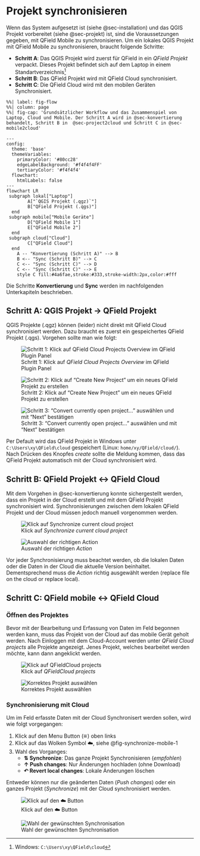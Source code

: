 
# Projekt synchronisieren

Wenn das System aufgesetzt ist (siehe @sec-installation) und das QGIS Projekt vorbereitet (siehe @sec-projekt) ist, sind die Voraussetzungen gegeben, mit QField Mobile zu synchronisieren. Um ein lokales QGIS Projekt mit QField Mobile zu synchronisieren, braucht folgende Schritte:

- **Schritt A**: Das QGIS Projekt wird zuerst für QField in ein _QField Projekt_ verpackt. Dieses Projekt befindet sich auf dem Laptop in einem Standartverzeichnis[^clouddir]
- **Schritt B**: Das QField Projekt wird mit QField Cloud synchronisiert.
- **Schritt C**: Die QField Cloud wird mit den mobilen Geräten Synchronisiert.

[^clouddir]:  Windows: `C:\Users\xy\QField\cloud`

```mermaid
%%| label: fig-flow
%%| column: page
%%| fig-cap: 'Grundsätzlicher Workflow und das Zusammenspiel von Laptop, Cloud und Mobile. Der Schritt A wird in @sec-konvertierung behandelt, Schritt B in  @sec-project2cloud und Schritt C in @sec-mobile2cloud'

---
config:
  theme: 'base'
  themeVariables:
    primaryColor: '#80cc28'
    edgeLabelBackground: '#f4f4f4FF'
    tertiaryColor: '#f4f4f4'
  flowchart:
    htmlLabels: false
---
flowchart LR
 subgraph lokal["Laptop"]
        A["`QGIS Projekt (.qgz)`"]
        B["QField Projekt (.qgs)"]
  end
 subgraph mobile["Mobile Geräte"]
        D["QField Mobile 1"]
        E["QField Mobile 2"]
  end
 subgraph cloud["Cloud"]
        C["QField Cloud"]
  end
    A -- "Konvertierung (Schritt A)" --> B
    B <-- "Sync (Schritt B)" --> C
    C <-- "Sync (Schritt C)" --> D
    C <-- "Sync (Schritt C)" --> E
    style C fill:#4a6fae,stroke:#333,stroke-width:2px,color:#fff

```


Die Schritte **Konvertierung** und **Sync** werden im nachfolgenden Unterkapiteln beschrieben.



## Schritt A: QGIS Projekt → QField Projekt {#sec-konvertierung}

QGIS Projekte (.qgz) können (leider) nicht direkt mit QField Cloud synchronisiert werden. Dazu braucht es zuerst ein gespeichertes QField Projekt (.qgs). Vorgehen sollte man wie folgt:


:::{#konvertierung layout-nrow=1  layout-valign="bottom"}
![Schritt 1: Klick auf _QField Cloud Projects Overview_ im QField Plugin Panel](images/create_local_qfieldcloud_project1.png)

![Schritt 2: Klick auf "Create New Project" um ein neues QField Projekt zu erstellen](images/create_local_qfieldcloud_project2.png)

![Schritt 3: "Convert currently open project..." auswählen und mit "Next" bestätigen](images/create_local_qfieldcloud_project3.png)
:::

Per Default wird das QField Projekt in Windows unter `C:\Users\xy\QField\cloud` gespeichert (Linux: `home/xy/QField/cloud/`). Nach Drücken des Knopfes *create* sollte die Meldung kommen, dass das QField Projekt automatisch mit der Cloud synchronisiert wird.


## Schritt B: QField Projekt ↔ QField Cloud {#sec-project2cloud}

Mit dem Vorgehen in @sec-konvertierung konnte sichergestellt werden, dass ein Projekt in der Cloud erstellt und mit dem QField Projekt synchronisiert wird. Synchronisierungen zwischen dem lokalen QField Projekt und der Cloud müssen jedoch manuell vorgenommen werden.

::: {layout-nrow=2}
![Klick auf _Synchronize current cloud project_](images/synchronize_cloud1.png)

![Auswahl der richtigen _Action_](images/synchronize_cloud2.png)
:::

Vor jeder Synchronisierung muss beachtet werden, ob die lokalen Daten oder die Daten in der Cloud die aktuelle Version beinhaltet. Dementsprechend muss die *Action* richtig ausgewählt werden (replace file on the cloud or replace local).


## Schritt C: QField mobile ↔ QField Cloud {#sec-mobile2cloud}


### Öffnen des Projektes

Bevor mit der Bearbeitung und Erfassung von Daten im Feld begonnen werden kann, muss das Projekt von der Cloud auf das mobile Gerät geholt werden.
Nach Einloggen mit dem Cloud-Account werden unter *QField Cloud projects* alle Projekte angezeigt. Jenes Projekt, welches bearbeitet werden möchte, kann dann angeklickt werden.

::: {layout-nrow=1}
![Klick auf _QFieldCloud projects_](images/open_project_mobile1.PNG){.smartphone}

![Korrektes Projekt auswählen](images/open_project_mobile2.PNG){.smartphone}
:::


### Synchronisierung mit Cloud

Um im Feld erfasste Daten mit der Cloud Synchronisert werden sollen, wird wie folgt vorgegangen:

1. Klick auf den Menu Button (𑁔) oben links
2. Klick auf das Wolken Symbol ☁️, siehe @fig-synchronize-mobile-1
3. Wahl des Vorganges:
   - **⇅ Synchronize**: Das ganze Projekt Synchronisieren (_empfohlen_)
   - **↑ Push changes**: Nur Änderungen hochladen (ohne Download)
   - **↶ Revert local changes**: Lokale Änderungen löschen

Entweder können nur die geänderten Daten (*Push changes*) oder ein ganzes Projekt (*Synchronize*) mit der Cloud synchronisiert werden.

::: {layout-nrow=1}
![Klick auf den ☁️ Button](images/synchronize_mobile1.PNG){#fig-synchronize-mobile-1 .smartphone}

![Wahl der gewünschten Synchronisation](images/synchronize_mobile2.PNG){#fig-synchronize-mobile-2 
.smartphone}
:::



